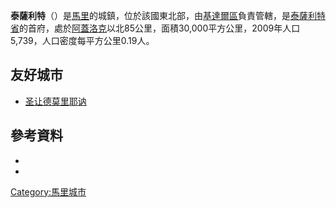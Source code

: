 '''泰薩利特'''（{{lang-fr|Tessalit}}）是[[馬里|馬里]]的城鎮，位於該國東北部，由[[基達爾區|基達爾區]]負責管轄，是[[泰薩利特省|泰薩利特省]]的首府，處於[[阿蓋洛克|阿蓋洛克]]以北85公里，面積30,000平方公里，2009年人口5,739，人口密度每平方公里0.19人。

==友好城市==
* {{FRA}} [[圣让德莫里耶讷|圣让德莫里耶讷]]

==參考資料==
*{{citation | title=Programme d'Appui au Développement des Régions du Nord: Guide de Collecte des Données Cercle de Tessalit | year=2007 | publisher=Ministère de l'Administration Territoriale et des Collectivités Locales. République du Mali. | url=http://www.bndr-mali.org/bnn-mali/index.php?option=com_docman&task=doc_details&gid=147&Itemid=53 | language=fr | accessdate=2015-07-10 | archive-date=2012-07-20 | archive-url=https://archive.today/20120720004413/http://www.bndr-mali.org/bnn-mali/index.php?option=com_docman&task=doc_details&gid=147&Itemid=53 | dead-url=yes }}
*{{citation | url=http://instat.gov.ml/documentation/kidal.pdf | publisher=République de Mali: Institut National de la Statistique | title=Resultats Provisoires RGPH 2009 (Région de Kidal) | language=fr | access-date=2015-07-10 | archive-url=https://web.archive.org/web/20120727120249/http://instat.gov.ml/documentation/kidal.pdf | archive-date=2012-07-27 | dead-url=yes }}

{{Coord|20|12|4|N|1|0|45|E|display=title}}

{{基達爾區}}

[[Category:馬里城市|Category:馬里城市]]
{{Mali-geo-stub}}